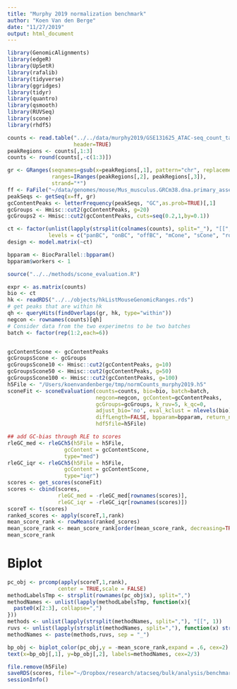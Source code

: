```yaml
---
title: "Murphy 2019 normalization benchmark"
author: "Koen Van den Berge"
date: "11/27/2019"
output: html_document
---
```


```r
library(GenomicAlignments)
library(edgeR)
library(UpSetR)
library(rafalib)
library(tidyverse)
library(ggridges)
library(tidyr)
library(quantro)
library(qsmooth)
library(RUVSeq)
library(scone)
library(rhdf5)

counts <- read.table("../../data/murphy2019/GSE131625_ATAC-seq_count_table.txt",
                     header=TRUE)
peakRegions <- counts[,1:3]
counts <- round(counts[,-c(1:3)])
```

```r
gr <- GRanges(seqnames=gsub(x=peakRegions[,1], pattern="chr", replacement=""), 
              ranges=IRanges(peakRegions[,2], peakRegions[,3]), 
              strand="*")
ff <- FaFile("~/data/genomes/mouse/Mus_musculus.GRCm38.dna.primary_assembly.fa")
peakSeqs <- getSeq(x=ff, gr)
gcContentPeaks <- letterFrequency(peakSeqs, "GC",as.prob=TRUE)[,1]
gcGroups <- Hmisc::cut2(gcContentPeaks, g=20)
gcGroups2 <- Hmisc::cut2(gcContentPeaks, cuts=seq(0.2,1,by=0.1))

ct <- factor(unlist(lapply(strsplit(colnames(counts), split="_"), "[[", 1)),
             levels = c("panBC", "onBC", "offBC", "mCone", "sCone", "rod"))
design <- model.matrix(~ct)
```


```r
bpparam <- BiocParallel::bpparam()
bpparam$workers <- 1

source("../../methods/scone_evaluation.R")

expr <- as.matrix(counts)
bio <- ct
hk <- readRDS("../../objects/hkListMouseGenomicRanges.rds")
# get peaks that are within hk
qh <- queryHits(findOverlaps(gr, hk, type="within"))
negcon <- rownames(counts)[qh]
# Consider data from the two experimetns to be two batches
batch <- factor(rep(1:2,each=6))


gcContentScone <- gcContentPeaks
gcGroupsScone <- gcGroups
gcGroupsScone10 <- Hmisc::cut2(gcContentPeaks, g=10)
gcGroupsScone50 <- Hmisc::cut2(gcContentPeaks, g=50)
gcGroupsScone100 <- Hmisc::cut2(gcContentPeaks, g=100)
h5File <- "/Users/koenvandenberge/tmp/normCounts_murphy2019.h5"
sconeFit <- sconeEvaluation(counts=counts, bio=bio, batch=batch, 
                            negcon=negcon, gcContent=gcContentPeaks, 
                            gcGroups=gcGroups, k_ruv=5, k_qc=0, 
                            adjust_bio='no', eval_kclust = nlevels(bio),
                            diffLength=FALSE, bpparam=bpparam, return_norm="hdf5",
                            hdf5file=h5File)

## add GC-bias through RLE to scores
rleGC_med <- rleGCh5(h5File = h5File, 
                  gcContent = gcContentScone,
                  type="med")
rleGC_iqr <- rleGCh5(h5File = h5File, 
                  gcContent = gcContentScone,
                  type="iqr")
scores <- get_scores(sconeFit)
scores <- cbind(scores, 
                rleGC_med = -rleGC_med[rownames(scores)],
                rleGC_iqr = -rleGC_iqr[rownames(scores)])
scoreT <- t(scores)
ranked_scores <- apply(scoreT,1,rank)
mean_score_rank <- rowMeans(ranked_scores)
mean_score_rank <- mean_score_rank[order(mean_score_rank, decreasing=TRUE)]
mean_score_rank

```

# Biplot

```r
pc_obj <- prcomp(apply(scoreT,1,rank),
                center = TRUE,scale = FALSE)
methodLabelsTmp <- strsplit(rownames(pc_obj$x), split=",")
methodNames <- unlist(lapply(methodLabelsTmp, function(x){
  paste0(x[2:3], collapse=",")
}))
methods <- unlist(lapply(strsplit(methodNames, split=","), "[[", 1))
ruvs <- unlist(lapply(strsplit(methodNames, split=","), function(x) strsplit(x[2],split="_")))[seq(2,length(methodNames)*2, by=2)]
methodNames <- paste(methods,ruvs, sep = "_")

bp_obj <- biplot_color(pc_obj,y = -mean_score_rank,expand = .6, cex=2)
text(x=bp_obj[,1], y=bp_obj[,2], labels=methodNames, cex=2/3)
```


```r
file.remove(h5File)
saveRDS(scores, file="~/Dropbox/research/atacseq/bulk/analysis/benchmarkNormalization/murphy2019_scores.rds")
sessionInfo()
```

